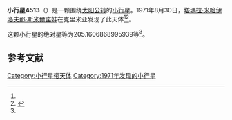 {{Infobox planet
| bgcolour = #FFFFC0
| name = 4513 Louvre
| symbol = 
| image = 
| caption = 
| discovery = yes
| discovery_ref = 
| discoverer = [[塔瑪拉·米哈伊洛夫那·斯米爾諾娃|塔瑪拉·米哈伊洛夫那·斯米爾諾娃]]
| discovery_site = [[克里米亚|克里米亚]] 
| discovered = 1971年8月30日
| designations = yes
| mp_name = 
| named_after = 
| alt_names = 1971 QW1/ 1989 CS3
| mp_category = [[主带小行星|主带小行星]]
| orbit_ref = <ref name="a">[http://ssd.jpl.nasa.gov/sbdb.cgi?sstr=4513 4513 Louvre] {{Wayback|url=http://ssd.jpl.nasa.gov/sbdb.cgi?sstr=4513 |date=20201124005543 }}，小行星數據庫瀏覽器（JPL Small-Body Database Browser）－[[美国国家航空航天局|美国国家航空航天局]]喷气推进实验室</ref>
| epoch = 2456400.5 (2013年4月18日更新)
| aphelion = {{convert|3.256738982649163|AU|km|3|abbr=on|lk=out}}
| perihelion = {{convert|2.793471667837135|AU|km|3|abbr=on}}
| semimajor = {{convert|3.025105325243149|AU|km|3|abbr=on}}
| eccentricity = 0.076570444
| period = 1921.804372 [[日|日]]<br />5.26[[儒略年|儒略年]]
| avg_speed = 
| inclination = 9.926986252381718
| asc_node = 208.9905488246009
| mean_anomaly = 
| arg_peri = 205.1606868995939
| satellites = 
| physical_characteristics = yes
| dimensions = 
| mass = 
| density = 
| surface_grav = 
| escape_velocity = 
| sidereal_day = 
| axial_tilt = 
| pole_ecliptic_lat = 
| pole_ecliptic_lon = 
| albedo = 
| temperatures= 
| temp_name1 = 
| mean_temp_1 = 
| max_temp_1 = 
| temp_name2 = 
| max_temp_2 = 
| spectral_type = 
| abs_magnitude = 205.1606868995939
}}

'''小行星4513'''（{{lang-en|4513 Louvre}}）是一颗围绕[[太阳|太阳]][[公转|公转]]的[[小行星|小行星]]。1971年8月30日，[[塔瑪拉·米哈伊洛夫那·斯米爾諾娃|塔瑪拉·米哈伊洛夫那·斯米爾諾娃]]在克里米亚发现了此天体<ref name="a" /><ref>{{cite news|title=小行星列表|url=http://cfa-www.harvard.edu/iau/lists/NumberedMPs.txt|accessdate=2013-07-08|newspaper=哈佛大学|archive-date=2008-05-17|archive-url=https://web.archive.org/web/20080517010638/http://cfa-www.harvard.edu/iau/lists/NumberedMPs.txt|dead-url=no}}</ref>。

这颗小行星的[[绝对星等|绝对星等]]为205.1606868995939等<ref name="a" />。

==参考文献==
{{reflist}}
{{Minor Planet Number|[[小行星4512|小行星4512]]|[[小行星4514|小行星4514]]}}

{{小天体}}

[[Category:小行星带天体|Category:小行星带天体]]
[[Category:1971年发现的小行星|Category:1971年发现的小行星]]

{{asteroid-stub}}